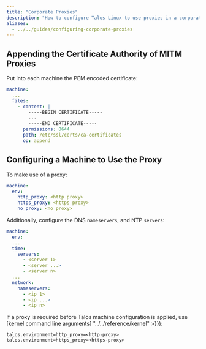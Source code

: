 ```yaml
---
title: "Corporate Proxies"
description: "How to configure Talos Linux to use proxies in a corporate environment"
aliases:
  - ../../guides/configuring-corporate-proxies
---
```


## Appending the Certificate Authority of MITM Proxies

Put into each machine the PEM encoded certificate:

```yaml
machine:
  ...
  files:
    - content: |
        -----BEGIN CERTIFICATE-----
        ...
        -----END CERTIFICATE-----
      permissions: 0644
      path: /etc/ssl/certs/ca-certificates
      op: append
```

## Configuring a Machine to Use the Proxy

To make use of a proxy:

```yaml
machine:
  env:
    http_proxy: <http proxy>
    https_proxy: <https proxy>
    no_proxy: <no proxy>
```

Additionally, configure the DNS `nameservers`, and NTP `servers`:

```yaml
machine:
  env:
  ...
  time:
    servers:
      - <server 1>
      - <server ...>
      - <server n>
  ...
  network:
    nameservers:
      - <ip 1>
      - <ip ...>
      - <ip n>
```

If a proxy is required before Talos machine configuration is applied, use [kernel command line arguments] "../../reference/kernel" >}}):

```text
talos.environment=http_proxy=<http-proxy> talos.environment=https_proxy=<https-proxy>
```
